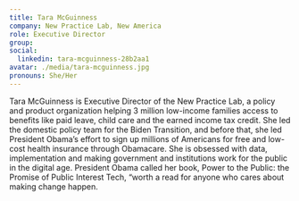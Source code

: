 ```yaml
---
title: Tara McGuinness
company: New Practice Lab, New America
role: Executive Director
group:
social:
  linkedin: tara-mcguinness-28b2aa1
avatar: ./media/tara-mcguinness.jpg
pronouns: She/Her
---
```

Tara McGuinness is Executive Director of the New Practice Lab, a policy and product organization helping 3 million low-income families access to benefits like paid leave, child care and the earned income tax credit.  She led the domestic policy team for the Biden Transition, and before that, she led President Obama’s effort to sign up millions of Americans for free and low-cost health insurance through Obamacare. She is obsessed with data, implementation and making government and institutions work for the public in the digital age. President Obama called her book, Power to the Public: the Promise of Public Interest Tech, “worth a read for anyone who cares about making change happen.